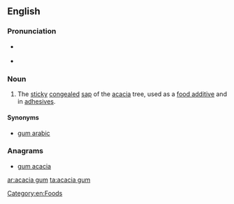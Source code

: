 ==English==

===Pronunciation===
* {{a|RP}} {{IPA|/əˈkeɪ.ʃə ɡʌm/|/əˈkeɪ.sjə ɡʌm/}}
* {{a|US}} {{IPA|/əˈkeɪ.ʃə ɡʌm/}}

===Noun===
{{en-noun|-}}
{{wikipedia}}

# The [[sticky]] [[congealed]] [[sap]] of the [[acacia]] tree, used as a [[food additive]] and in [[adhesive]]s.

====Synonyms====
* [[gum arabic]]

===Anagrams===
* [[gum acacia#English|gum acacia]]

[[Category:en:Foods]]

[[ar:acacia gum]]
[[ta:acacia gum]]